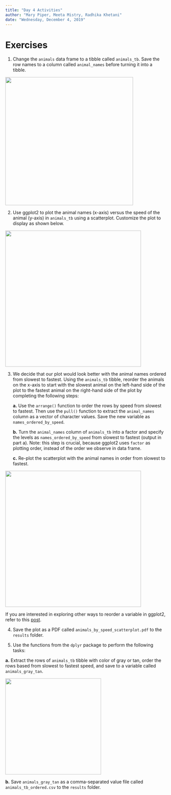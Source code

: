 ```yaml
---
title: "Day 4 Activities"
author: "Mary Piper, Meeta Mistry, Radhika Khetani"
date: "Wednesday, December 4, 2019"
---
```


# Exercises 

1. Change the `animals` data frame to a tibble called `animals_tb`. Save the row names to a column called `animal_names` before turning it into a tibble.

<img src="../img/animals_tb_unordered.png" width="400"/>

2. Use ggplot2 to plot the animal names (x-axis) versus the speed of the animal (y-axis) in `animals_tb` using a scatterplot. Customize the plot to display as shown below.

<img src="../img/animals_unordered_ggplot2.png" width="425"/>

3. We decide that our plot would look better with the animal names ordered from slowest to fastest. Using the `animals_tb` tibble, reorder the animals on the x-axis to start with the slowest animal on the left-hand side of the plot to the fastest animal on the right-hand side of the plot by completing the following steps:

	**a.** Use the `arrange()` function to order the rows by speed from slowest to fastest. Then use the `pull()` function to extract the `animal_names` column as a vector of character values. Save the new variable as `names_ordered_by_speed`.

	**b.** Turn the `animal_names` column of `animals_tb` into a factor and specify the levels as `names_ordered_by_speed` from slowest to fastest (output in part a). Note: this step is crucial, because ggplot2 uses `factor` as plotting order, instead of the order we observe in data frame.
	
	**c.** Re-plot the scatterplot with the animal names in order from slowest to fastest.
	
<img src="../img/animals_ordered_ggplot2.png" width="425"/>

::: callout-note
If you are interested in exploring other ways to reorder a variable in ggplot2, refer to this [post](https://www.r-graph-gallery.com/267-reorder-a-variable-in-ggplot2.html).
:::	
	
4. Save the plot as a PDF called `animals_by_speed_scatterplot.pdf ` to the `results` folder.

5. Use the functions from the `dplyr` package to perform the following tasks:

  **a.** Extract the rows of `animals_tb` tibble with color of gray or tan, order the rows based from slowest to fastest speed, and save to a variable called `animals_gray_tan`.
  	
  <img src="../img/animals_tb_ordered.png" width="300"/>
  
  **b.** Save `animals_gray_tan` as a comma-separated value file called `animals_tb_ordered.csv` to the `results` folder.	
